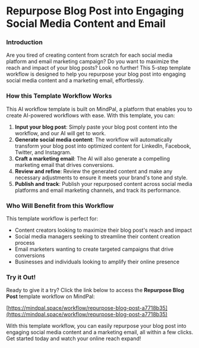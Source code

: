 


**Repurpose Blog Post into Engaging Social Media Content and Email**
============================================================

### Introduction

Are you tired of creating content from scratch for each social media platform and email marketing campaign? Do you want to maximize the reach and impact of your blog posts? Look no further! This 5-step template workflow is designed to help you repurpose your blog post into engaging social media content and a marketing email, effortlessly.

### How this Template Workflow Works

This AI workflow template is built on MindPal, a platform that enables you to create AI-powered workflows with ease. With this template, you can:

1. **Input your blog post**: Simply paste your blog post content into the workflow, and our AI will get to work.
2. **Generate social media content**: The workflow will automatically transform your blog post into optimized content for LinkedIn, Facebook, Twitter, and Instagram.
3. **Craft a marketing email**: The AI will also generate a compelling marketing email that drives conversions.
4. **Review and refine**: Review the generated content and make any necessary adjustments to ensure it meets your brand's tone and style.
5. **Publish and track**: Publish your repurposed content across social media platforms and email marketing channels, and track its performance.

### Who Will Benefit from this Workflow

This template workflow is perfect for:

* Content creators looking to maximize their blog post's reach and impact
* Social media managers seeking to streamline their content creation process
* Email marketers wanting to create targeted campaigns that drive conversions
* Businesses and individuals looking to amplify their online presence

### Try it Out!

Ready to give it a try? Click the link below to access the **Repurpose Blog Post** template workflow on MindPal:

[https://mindpal.space/workflow/repurpose-blog-post-a7718b35](https://mindpal.space/workflow/repurpose-blog-post-a7718b35)

With this template workflow, you can easily repurpose your blog post into engaging social media content and a marketing email, all within a few clicks. Get started today and watch your online reach expand!


<PageFooter />

